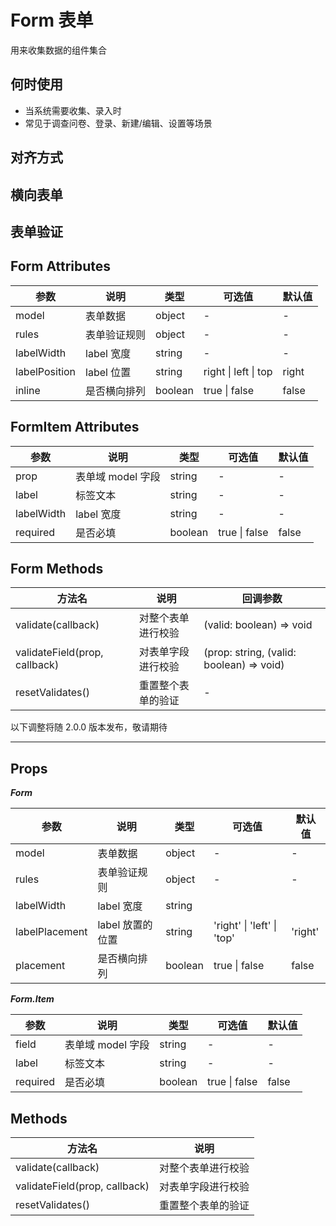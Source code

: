# Form 表单

用来收集数据的组件集合

## 何时使用

- 当系统需要收集、录入时
- 常见于调查问卷、登录、新建/编辑、设置等场景

## 对齐方式


<DemoAlign />

## 横向表单


<DemoRow />

## 表单验证


<DemoCheck />

## Form Attributes

| 参数          | 说明         | 类型    | 可选值               | 默认值 |
| ------------- | ------------ | ------- | -------------------- | ------ |
| model         | 表单数据     | object  | -                    | -      |
| rules         | 表单验证规则 | object  | -                    | -      |
| labelWidth    | label 宽度   | string  | -                    | -      |
| labelPosition | label 位置   | string  | right \| left \| top | right  |
| inline        | 是否横向排列 | boolean | true \| false        | false  |

## FormItem Attributes

| 参数       | 说明              | 类型    | 可选值        | 默认值 |
| ---------- | ----------------- | ------- | ------------- | ------ |
| prop       | 表单域 model 字段 | string  | -             | -      |
| label      | 标签文本          | string  | -             | -      |
| labelWidth | label 宽度        | string  | -             | -      |
| required   | 是否必填          | boolean | true \| false | false  |

## Form Methods

| 方法名                        | 说明               | 回调参数                                 |
| ----------------------------- | ------------------ | ---------------------------------------- |
| validate(callback)            | 对整个表单进行校验 | (valid: boolean) => void                 |
| validateField(prop, callback) | 对表单字段进行校验 | (prop: string, (valid: boolean) => void) |
| resetValidates()              | 重置整个表单的验证 | -                                        |

<div style={{ position: 'relative' }}>
  <span
    style={{
      position: 'absolute',
      background: '#fff',
      left: '50%',
      transform: ' translate(-50%,-50%)',
      fontSize: '18px',
      padding: 5,
      color: '#f63'
    }}
  >
    以下调整将随 2.0.0 版本发布，敬请期待
  </span>
  <hr style={{ marginTop: 50, marginBottom: 20, border: '0.5px dashed #c8c8c8' }} />
</div>

## Props

**_Form_**

| 参数           | 说明             | 类型    | 可选值                     | 默认值  |
| -------------- | ---------------- | ------- | -------------------------- | ------- |
| model          | 表单数据         | object  | -                          | -       |
| rules          | 表单验证规则     | object  | -                          | -       |
| labelWidth     | label 宽度       | string  |                            |
| labelPlacement | label 放置的位置 | string  | 'right' \| 'left' \| 'top' | 'right' |
| placement      | 是否横向排列     | boolean | true \| false              | false   |

**_Form.Item_**

| 参数     | 说明              | 类型    | 可选值        | 默认值 |
| -------- | ----------------- | ------- | ------------- | ------ |
| field    | 表单域 model 字段 | string  | -             | -      |
| label    | 标签文本          | string  | -             | -      |
| required | 是否必填          | boolean | true \| false | false  |

## Methods

| 方法名                        | 说明               |
| ----------------------------- | ------------------ |
| validate(callback)            | 对整个表单进行校验 |
| validateField(prop, callback) | 对表单字段进行校验 |
| resetValidates()              | 重置整个表单的验证 |
